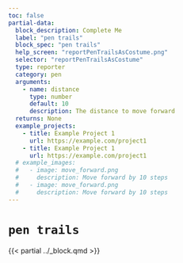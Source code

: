 ```yaml
---
toc: false
partial-data:
  block_description: Complete Me
  label: "pen trails"
  block_spec: "pen trails"
  help_screen: "reportPenTrailsAsCostume.png"
  selector: "reportPenTrailsAsCostume"
  type: reporter
  category: pen
  arguments:
    - name: distance
      type: number
      default: 10
      description: The distance to move forward
  returns: None
  example_projects:
    - title: Example Project 1
      url: https://example.com/project1
    - title: Example Project 1
      url: https://example.com/project1
  # example_images:
  #   - image: move_forward.png
  #     description: Move forward by 10 steps
  #   - image: move_forward.png
  #     description: Move forward by 10 steps
---
```


# `pen trails` { .unnumbered }

{{< partial ../_block.qmd >}}
